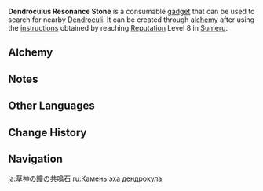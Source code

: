 {{Item Infobox
|id          = 220057
|image       = Item Dendroculus Resonance Stone.png
|type        = Consumables
|group       = Oculus Resonance Stones
|invCategory = Gadgets
|quality     = 3
|effect      = A stone that can be used in [[Sumeru]] to search for nearby [[Dendroculi]]. The cooldown between uses is 300 seconds if an [[oculus]] is detected and 5 seconds if not.
|description = A stone that can be used in [[Sumeru]] to search for nearby [[Dendroculi]].<br />A curious amulet of a similar nature to the [[Dendro]] [[Statues of The Seven]]. By the same token, it is drawn to [[Dendroculi]].<br />In the world, there are grass and trees, vines and flowers — living beings of Dendro Element that abound in diverse shapes and forms. Though differing in appearance and various other aspects, they were born from the same land and will return to the same land.
|reusable    = No
|usage       = Quick Use
|memento     = No
|recipeType  = Instructions
|recipe      = Reach [[Reputation]] Level 8 in [[Sumeru]]
}}
{{Description|A curious amulet of a similar nature to the [[Dendro]] [[Statues of The Seven]]. By the same token, it is drawn to [[Dendroculi]].
In the world, there are grass and trees, vines and flowers — living beings of Dendro Element that abound in diverse shapes and forms. Though differing in appearance and various other aspects, they were born from the same land and will return to the same land.|[[Archive]]}}
'''Dendroculus Resonance Stone''' is a consumable [[gadget]] that can be used to search for nearby [[Dendroculus|Dendroculi]]. It can be created through [[alchemy]] after using the [[Instructions: Dendroculus Resonance Stone|instructions]] obtained by reaching [[Reputation]] Level 8 in [[Sumeru]].

{{Transclude|Oculus Resonance Stone|resonance stone intro|section=1}}
<!---
'''Note''': If you enter another player's world in [[Co-Op Mode]], it either appears to search for Dendroculi based on what's in your world or just won't find any (and will display the animation that none are found). Since none will be found, it won't be consumed.
--->
==Alchemy==
{{Recipe
|type = Crafting
|sort = Nilotpala Lotus;Rukkhashava Mushrooms;Crystal Chunk;Mora
|Mora = 500
|Crystal Chunk = 1
|Rukkhashava Mushrooms = 5
|Nilotpala Lotus = 5
}}

==Notes==
{{Transclude|Oculus Resonance Stone|Notes}}

==Other Languages==
{{Other Languages
|en      = Dendroculus Resonance Stone
|zhs     = 草神瞳共鸣石
|zhs_rm  = Cǎoshén-tóng Gòngmíng-shí
|zht     = 草神瞳共鳴石
|zht_rm  = Cǎoshén-tóng Gòngmíng-shí
|zh_tl   = Dendroculus Resonance Stone
|ja      = 草神の瞳の共鳴石
|ja_rm   = Soujin no Hitomi no Kyoumei Ishi
|ja_tl   = Dendroculus Resonance Stone
|ko      = 풀의 신의 눈동자 공명석
|ko_rm   = Pul-ui Sin-ui Nundongja Gongmyeongseok
|ko_tl   = Grass God's Pupil Resonance Stone
|es      = Roca de resonancia de dendróculus
|es_tl   = Dendroculus Resonance Stone
|fr      = Pierre de résonance Dendroculus
|fr_tl   = Dendroculus Resonance Stone
|ru      = Камень эха дендрокула
|ru_tl   = Dendroculus Echo Stone
|th      = Dendroculus Resonance Stone
|vi      = Đá Cộng Hưởng Thảo Thần Đồng
|vi_tl   = 
|de      = Dendroculus-Resonanzstein
|de_tl   = Dendroculus Resonance Stone
|id      = Dendroculus Resonance Stone
|pt      = Pedra de Ressonância de Dendroculus
|pt_tl   = 
|tr      = Doğa Özü Rezonans Taşı
|tr_tl   = 
|it      = Pietra di risonanza per Dendroculi
|it_tl   = Resonance Stone for Dendroculus
}}

==Change History==
{{Change History|3.0}}

==Navigation==
{{Gadget Navbox}}

[[ja:草神の瞳の共鳴石]]
[[ru:Камень эха дендрокула]]